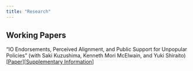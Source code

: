 ```yaml
---
title: "Research"
---
```


## Working Papers

“IO Endorsements, Perceived Alignment, and Public Support for Unpopular Policies” (with Saki Kuzushima, Kenneth Mori McElwain, and Yuki Shiraito) [<a href="papers/iosupport.pdf" target="_blank">Paper</a>][<a href="papers/iosupport_si.pdf"target="_blank">Supplementary Information</a>]

